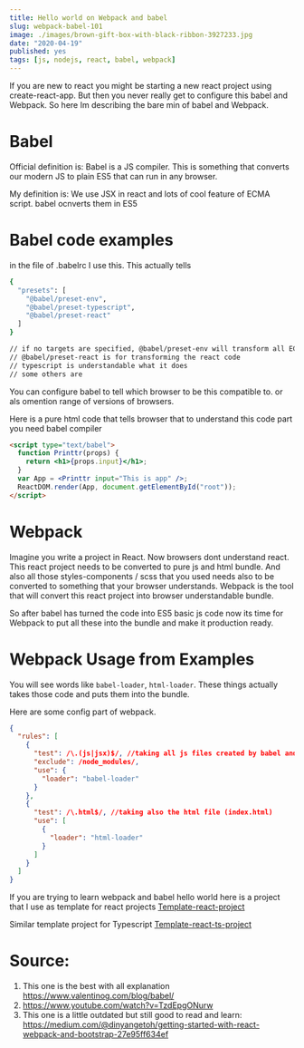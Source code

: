 ```yaml
---
title: Hello world on Webpack and babel
slug: webpack-babel-101
image: ./images/brown-gift-box-with-black-ribbon-3927233.jpg
date: "2020-04-19"
published: yes
tags: [js, nodejs, react, babel, webpack]
---
```




If you are new to react you might be starting a new react project using create-react-app. But then you never really get to configure this babel and Webpack. So here Im describing the bare min of babel and Webpack.

# Babel

Official definition is: Babel is a JS compiler. This is something that converts our modern JS to plain ES5 that can run in any browser.

My definition is: We use JSX in react and lots of cool feature of ECMA script. babel ocnverts them in ES5

# Babel code examples

in the file of .babelrc I use this. This actually tells

<CodeDivWrapper>

```bash
{
  "presets": [
    "@babel/preset-env",
    "@babel/preset-typescript",
    "@babel/preset-react"
  ]
}

// if no targets are specified, @babel/preset-env will transform all ECMAScript 2015+ code by default.
// @babel/preset-react is for transforming the react code
// typescript is understandable what it does
// some others are
```

</CodeDivWrapper>

You can configure babel to tell which browser to be this compatible to. or als omention range of versions of browsers.

Here is a pure html code that tells browser that to understand this code part you need babel compiler

<CodeDivWrapper>

```html
<script type="text/babel">
  function Printtr(props) {
    return <h1>{props.input}</h1>;
  }
  var App = <Printtr input="This is app" />;
  ReactDOM.render(App, document.getElementById("root"));
</script>
```

</CodeDivWrapper>

# Webpack

Imagine you write a project in React. Now browsers dont understand react. This react project needs to be converted to pure js and html bundle. And also all those styles-components / scss that you used needs also to be converted to something that your browser understands. Webpack is the tool that will convert this react project into browser understandable bundle.

So after babel has turned the code into ES5 basic js code now its time for Webpack to put all these into the bundle and make it production ready.

# Webpack Usage from Examples

You will see words like `babel-loader`, `html-loader`. These things actually takes those code and puts them into the bundle.

Here are some config part of webpack.

<CodeDivWrapper>

```json
{
  "rules": [
    {
      "test": /\.(js|jsx)$/, //taking all js files created by babel and put it in production bundle
      "exclude": /node_modules/,
      "use": {
        "loader": "babel-loader"
      }
    },
    {
      "test": /\.html$/, //taking also the html file (index.html)
      "use": [
        {
          "loader": "html-loader"
        }
      ]
    }
  ]
}
```

</CodeDivWrapper>

If you are trying to learn webpack and babel hello world here is a project that I use as template for react projects <a href="https://github.com/ayonious/template-react">Template-react-project</a>

Similar template project for Typescript <a href="https://github.com/ayonious/template-react-ts">Template-react-ts-project</a>

# Source:

1. This one is the best with all explanation https://www.valentinog.com/blog/babel/
2. https://www.youtube.com/watch?v=TzdEpgONurw
3. This one is a little outdated but still good to read and learn: https://medium.com/@dinyangetoh/getting-started-with-react-webpack-and-bootstrap-27e95ff634ef
